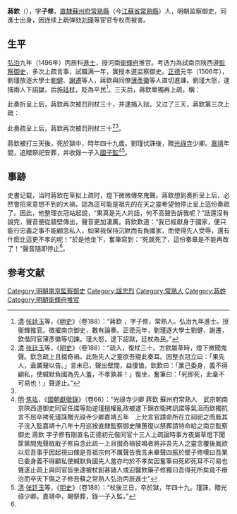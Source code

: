 {{Otheruses|other=名为蒋钦的其他人物|蒋钦}}
{{明清人物信息框
| 姓名 = 蔣欽
| 原名 =
| 圖片名稱= Jiangqing ming.jpg
| 圖片大小 = 180px
| 圖片說明 = 蒋钦石刻像，[[清|清]][[孔继尧|孔继尧]]绘，載《沧浪亭五百名贤像》
 |最高職務 = 南京陝西道监察御史
| 屆數 = 
| 國家 = 大明
| 前任 = 
| 繼任 = 
| 爵位 =
| 籍貫 = [[南直隸|直隸]][[蘇州府|蘇州府]][[常熟縣|常熟縣]]
| 族裔 = 漢族
| 字號 = 字子修
| 諡號 = 忠烈
| 出生日期 = 不詳
| 出生地點 = [[南直隸|直隸]][[常熟縣|常熟縣]]
| 逝世日期 = 正德二年（1507年）閏正月十九日
| 逝世地點 = [[北京|京師]]
| 墓葬 =
| 配偶 =
| 親屬 =
| 出身 = 
*弘治八年乙卯科舉人第十二名
*弘治九年丙辰科同進士出身
| 經歷 = 
| 著作 =
}}
'''蔣欽'''（{{bd|1459年||1507年|catIdx=J}}），字'''子修'''，[[南直隸|直隸]][[蘇州府|蘇州府]][[常熟縣|常熟縣]]（今[[江蘇省|江蘇省]][[常熟縣|常熟縣]]）人，明朝监察御史，同進士出身，因连续上疏弹劾[[刘瑾|刘瑾]]等宦官专权而被害。

== 生平 ==
[[弘治_(明朝)|弘治]]九年（1496年）丙辰科[[進士|進士]]，授河南[[衛輝府|衛輝府]]推官。考选为為試南京陕西道[[監察御史|監察御史]]，多次上疏言事，試職满一年，實授本道监察御史。[[正德_(明朝)|正德]]元年（1506年），劉瑾放逐大學士[[劉健_(明朝)|劉健]]、[[謝遷|謝遷]]等人，蔣欽與同僚[[薄彥徽|薄彥徽]]等人直切進諫。劉瑾大怒，逮捕兩人下[[詔獄|詔獄]]，后施[[廷杖|廷杖]]，貶為平民<ref>[[清|清]]·[[张廷玉|张廷玉]]等，《[[明史|明史]]》（卷188）：“蔣欽 ，字子修，常熟人。弘治九年進士。授衞輝推官。徵擢南京御史，數有論奏。正德元年，劉瑾逐大學士劉健、謝遷，欽偕同官薄彥徽等切諫。瑾大怒，逮下詔獄，廷杖為民。”</ref>。三天后，蔣欽單獨再上疏，稱：

{{Cquote|
劉瑾，只是小人罷了。陛下卻親信他未心腹，倚賴其作為自己耳目，像輔佐大臣一樣對待他，卻不知道他是個忤逆之人、禍國殃民的盜賊。他憎恨臣等上奏請求留下兩位能夠抑制權幸的[[明朝內閣|內閣輔臣]]（[[劉健_(明朝)|劉健]]、[[謝遷|謝遷]]），于是假傳聖旨，逮捕我們審問，并以廷杖懲罰，削除官職。然而，臣想到身在田野的人都不能忘記國君，更何況像我這樣在住所待命、目睹時政弊端紛起，又怎能忍住不說呢？往日劉瑾向天下官員索賄，每人一千黃金，有的甚至達到五千。如果不給就被貶降罷免，給則升遷加官。整個國家都已經寒心，而陛下卻仍然用他在左右，這是知道身邊有賊，而卻以賊作為心腹啊！給事中[[劉茝|劉茝]]指出陛下暗昧于用人，昏惑于施政，而劉瑾卻削減其官職俸祿，鞭撻侮辱官員。并假傳聖旨，禁止各位言官不能擅自議論。言官不行上疏言事之責則是坐視不管的失職，上疏言事卻被非法虐待。全國都已寒心，而陛下卻仍獨自用他為自己前後，這是不知前後是賊，卻用他為輔佐之臣啊。一個盜賊專權作惡，天下萬民都趕到失望，哀傷歎息的聲音響徹天地。陛下卻渾然不知，縱容他們破壞天下禮法、擾亂祖先法制。陛下還能憑何自立呢？懇請陛下聽從臣的建議，立即誅殺劉瑾以告謝天下，然後殺掉臣下以告謝劉瑾，此使朝廷統一剛正，各種邪惡無法侵入。君心若端正統一，則各種邪念則無法侵入，這是臣下的心願。現在的國家社稷，也是祖宗的國家社稷啊。陛下若還敬重祖先的社稷，則請聽從臣下的奏進。如果要輕視它，則會被劉瑾任由欺凌了。<ref>[[清|清]]·[[张廷玉|张廷玉]]等，《[[明史|明史]]》（卷188）：“居三日，欽獨具疏曰：「劉瑾，小豎耳。陛下親以腹心，倚以耳目，待以股肱，殊不知瑾悖逆之徒，蠹國之賊也。忿臣等奏留二輔，抑諸權奸，矯旨逮問，予杖削職。然臣思畎畝猶不忘君，況待命席，目擊時弊，烏忍不言。昨瑾要索天下三司官賄，人千金，甚有至五千金者，不與則貶斥，與之則遷擢。通國皆寒心，而陛下獨用之於左右，是不知左右有賊，而以賊為腹心也。給事中劉指陛下闇於用人，昏於行事，而瑾削其秩，撻辱之。矯旨禁諸言官，無得妄生議論。不言則失於坐視，言之則虐以非法。給事中劉茝指陛下闇於用人，昏於行事，而瑾削其秩，撻辱之。矯旨禁諸言官，無得妄生議論。不言則失於坐視，言之則虐以非法。通國皆寒心，而陛下獨用之於前後，是不知前後有賊，而以賊為耳目股肱也。一賊弄權，萬民失望，愁歎之聲動徹天地。陛下顧懵然不聞，縱之使壞天下事，亂祖宗法。陛下尚何以自立乎？幸聽臣言，急誅瑾以謝天下，然後殺臣以謝瑾。使朝廷一正，萬邪不能入，君心一正，萬欲不能侵，臣之願也。今日之國家，乃祖宗之國家也。陛下苟重祖宗之國家，則聽臣所奏。如其輕之，則任瑾所欺。」”</ref>
}}

此奏折呈上后，蔣欽再次被罚刑杖三十，并逮捕入狱。又过了三天，蔣欽第三次上疏：

{{Cquote|
臣與盜賊劉瑾勢不兩立！盜賊劉瑾蓄惡已非一日，他早已準備乘機挑起事端。陛下整天與他嬉戲遊樂，茫然不知醒悟。而內外眾臣，早已心中恐懼如臨深淵。臣昨天再次上疏受到杖打，已血肉模糊，伏臥在獄中，卻最終難以沉默，希望能借[[尚方寶劍|上方寶劍]]斬殺她。[[朱雲|朱雲]]是什麽樣的人，臣怎能謙讓于他？陛下不妨將臣與劉瑾比較，是劉瑾忠心，還是臣忠心？忠還是不忠，天下人都已經知道，陛下也非常清楚，卻為何仇恨臣，而信任這個叛逆之賊呢？臣下的骨肉已經銷散，涕淚俱下，我有七十二歲的老父，已經不能顧及贍養了。而臣死不足惜，但陛下身邊國家傾覆的禍患就在旦夕，這才是最可惜的啊。陛下如果能夠殺劉瑾，并在[[午門|午門]]示眾，讓天下人都知道臣蔣欽是敢於直諫，而陛下也有誅殺叛逆的聖明。如果陛下不殺此賊，就先殺掉臣，讓臣能夠與[[關龍逢|龍逢]]、[[比干|比干]]在地下交游，臣实在不愿与刘瑾这个叛贼苟且同生了。<ref>[[清|清]]·[[张廷玉|张廷玉]]等，《[[明史|明史]]》（卷188）：“疏入，再杖三十，繫獄。越三日，復具疏曰：「臣與賊瑾勢不兩立。賊瑾蓄惡已非一朝，乘間起釁，乃其本志。陛下日與嬉遊，茫不知悟。內外臣庶，凜如冰淵。臣昨再疏受杖，血肉淋漓，伏枕獄中，終難自默，願借上方劍斬之。朱雲何人，臣肯少讓？陛下試將臣較瑾，瑾忠乎，臣忠乎？忠與不忠，天下皆知之，陛下亦洞然知之，何仇於臣，而信任此逆賊耶？臣骨肉都銷，涕泗交作，七十二歲老父，不顧養矣。臣死何足惜，但陛下覆國喪家之禍起於旦夕，是大可惜也。陛下誠殺瑾梟之午門，使天下知臣欽有敢諫之直，陛下有誅賊之明。陛下不殺此賊，當先殺臣，使臣得與龍逢、比干同遊地下，臣誠不願與此賊並生。」”</ref>
}}

此奏疏呈上后，蔣欽再次被罚刑杖三十<ref name="b">[[清|清]]·[[张廷玉|张廷玉]]等，《[[明史|明史]]》（卷188）：“疏入，復杖三十。方欽屬草時，燈下微聞鬼聲。欽念疏上且掇奇禍，此殆先人之靈欲吾寢此奏耳。因整衣冠立曰：「果先人，盍厲聲以告。」言未已，聲出壁間，益悽愴。欽歎曰：「業己委身，義不得顧私，使緘默負國為先人羞，不孝孰甚！」復坐，奮筆曰：「死即死，此稾不可易也！」聲遂止。”</ref><ref name="a" />。

蔣欽被打三天後，死於獄中，時年四十九歲。劉瑾伏誅後，贈[[光祿寺|光祿寺]]少卿。[[嘉靖|嘉靖]]年間，追贈祭祀安葬，并收錄一子入[[國子監|國子監]]<ref name="a">[[明|明]]·[[焦竑|焦竑]]，《[[國朝獻徵錄|國朝獻徵錄]]》（卷66）：“光祿寺少卿 蔣欽 蘇州府常熟人　武宗朝南京陝西道御史同官任諾等劾逆瑾擅權亂政被逮下錦衣衛拷訊諾等氣沮而欽獨抗言不屈卒拷死瑾誅贈光祿寺少卿嘉靖五年　上允言官請命所在立祠祀之而廕其子浣入監嘉靖十八年十月巡按直隸監察御史陳蕙復以祭葬請特命給之南京監察御史 蔣欽 字子修有剛直名正德初元偕同官十三人上疏論時事方夜屬草燈下聞筐篋間鬼聲戢戢子修自念此疏一上且掇奇禍彼鳴者將非吾先人之靈念覆後胤欲以尼吾事乎因起視曰儻是吾祖宗何不厲聲告我言未畢聲四振於壁子修嘆曰吾業巳委身義不得顧私使緘默負國先人羞亦均於不孝矣因奮筆曰死即死耳不可易也聲遂止疏上與同官皆坐逮被杖創甚諸人或迎醫飲藥子修獨曰吾得死所矣竟不療治而卒天下傷之子修吾蘇之常熟人弘治丙辰進士”</ref><ref>[[清|清]]·[[张廷玉|张廷玉]]等，《[[明史|明史]]》（卷188）：“杖後三日，卒於獄，年四十九。瑾誅，贈光祿少卿。嘉靖中，賜祭葬，錄一子入監。”</ref>。

==事跡==
史書记载，当时蔣欽在草拟上疏时，燈下微微傳來鬼聲。蔣欽想到奏折呈上后，必然會招來意想不到的大禍，認為這可能是祖先的在天之靈希望他停止呈上這份奏疏了。因此，他整理衣冠站起說，“果真是先人的話，何不高聲告訴我呢？”話還沒有說完，聲音便從牆壁傳出，聲音更加淒厲。蔣欽歎道：“我已經獻身于國家，便只能行忠義之事不能顧念私人，如果我保持沉默而有負國家，而使得先人受辱，還有什麽比這更不孝的呢！”於是他坐下，奮筆寫到：“死就死了，這份奏章是不能再改了！”聲音隨即停止<ref name="b" />。

==参考文献==
{{reflist|2}}

{{弘治九年丙辰科殿試金榜}}
{{DEFAULTSORT:Jiang蒋}}
[[Category:明朝南京監察御史|Category:明朝南京監察御史]]
[[Category:諡忠烈|Category:諡忠烈]]
[[Category:常熟人|Category:常熟人]]
[[Category:蔣姓|Category:蔣姓]]
[[Category:明朝衛輝府推官|Category:明朝衛輝府推官]]